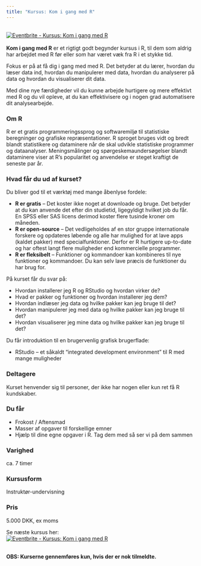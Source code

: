 ```yaml
---
title: "Kursus: Kom i gang med R"
---
```

<br>
<a href="http://www.eventbrite.com/e/kursus-kom-i-gang-med-r-tickets-27549254562?ref=ebtn" target="_blank"><img src="https://www.eventbrite.com/custombutton?eid=27549254562" alt="Eventbrite - Kursus: Kom i gang med R" /></a>
<br><br>
**Kom i gang med R** er et rigtigt godt begynder kursus i R, til dem som aldrig har arbejdet med R før eller som har været væk fra R i et stykke tid.

Fokus er på at få dig i gang med med R. Det betyder at du lærer, hvordan du læser data ind, hvordan du manipulerer med data, hvordan du analyserer på data og hvordan du visualiserer dit data.

Med dine nye færdigheder vil du kunne arbejde hurtigere og mere effektivt med R og du vil opleve, at du kan effektivisere og i nogen grad automatisere dit analysearbejde.

### Om R
R er et gratis programmeringssprog og softwaremiljø til statistiske beregninger og grafiske repræsentationer. R sproget bruges vidt og bredt blandt statistikere og dataminere når de skal udvikle statistiske programmer og dataanalyser. Meningsmålinger og spørgeskemaundersøgelser blandt dataminere viser at R’s popularitet og anvendelse er steget kraftigt de seneste par år.

### Hvad får du ud af kurset?
Du bliver god til et værktøj med mange åbenlyse fordele:

* **R er gratis** – Det koster ikke noget at downloade og bruge. Det betyder at du kan anvende det efter din studietid, ligegyldigt hvilket job du får. En SPSS eller SAS licens derimod koster flere tusinde kroner om måneden.
* **R er open-source** – Det vedligeholdes af en stor gruppe internationale forskere og opdateres løbende og alle har mulighed for at lave apps (kaldet pakker) med specialfunktioner. Derfor er R hurtigere up-to-date og har oftest langt flere muligheder end kommercielle programmer.
* **R er fleksibelt** – Funktioner og kommandoer kan kombineres til nye funktioner og kommandoer. Du kan selv lave præcis de funktioner du har brug for.

På kurset får du svar på:

* Hvordan installerer jeg R og RStudio og hvordan virker de?
* Hvad er pakker og funktioner og hvordan installerer jeg dem?
* Hvordan indlæser jeg data og hvilke pakker kan jeg bruge til det?
* Hvordan manipulerer jeg med data og hvilke pakker kan jeg bruge til det?
* Hvordan visualiserer jeg mine data og hvilke pakker kan jeg bruge til det?

Du får introduktion til en brugervenlig grafisk brugerflade:

* RStudio – et såkaldt “integrated development environment” til R med mange muligheder

### Deltagere
Kurset henvender sig til personer, der ikke har nogen eller kun ret få R kundskaber.

### Du får
* Frokost / Aftensmad     
* Masser af opgaver til forskellige emner     
* Hjælp til dine egne opgaver i R. Tag dem med så ser vi på dem sammen

### Varighed
ca. 7 timer

### Kursusform
Instruktør-undervisning

### Pris
5.000 DKK, ex moms

Se næste kursus her:
<br>
<a href="http://www.eventbrite.com/e/kursus-kom-i-gang-med-r-tickets-27549254562?ref=ebtn" target="_blank"><img src="https://www.eventbrite.com/custombutton?eid=27549254562" alt="Eventbrite - Kursus: Kom i gang med R" /></a>
<br><br>

**OBS: Kurserne gennemføres kun, hvis der er nok tilmeldte.**
